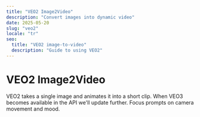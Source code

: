 ```yaml
---
title: "VEO2 Image2Video"
description: "Convert images into dynamic video"
date: 2025-05-20
slug: "veo2"
locale: "tr"
seo:
  title: "VEO2 image-to-video"
  description: "Guide to using VEO2"
---
```


# VEO2 Image2Video

VEO2 takes a single image and animates it into a short clip. When VEO3 becomes available in the API we'll update further.
Focus prompts on camera movement and mood.
